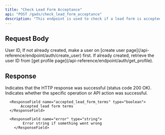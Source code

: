 ```yaml
---
title: "Check Lead Form Acceptance"
api: "POST /gads/check_lead_form_acceptance"
description: "This endpoint is used to check if a lead form is accepted."
---
```


## Request Body

<ParamField body="userId" type="string" required>
	User ID, If not already created, make a user on [create user
	page](/api-reference/endpoint/auth/create_user) first. If already created,
	retrieve the user ID from [get profile
	page](/api-reference/endpoint/auth/get_profile).
</ParamField>


## Response

<ResponseField name="success" type="boolean">
	Indicates that the HTTP response was successful (status code 200 OK).
</ResponseField>


<ResponseField name="results" type="object">
  <Expandable title="Results Object">
        <ResponseField name="success" type="boolean">
			Indicates whether the specific operation or API action was successful.
        </ResponseField>

      <ResponseField name="accepted_lead_form_terms" type="boolean">
           Accepted lead form terms
      </ResponseField>

      <ResponseField name="error" type="string">
    		Error string if something went wrong
    	</ResponseField>
  </Expandable>
</ResponseField>